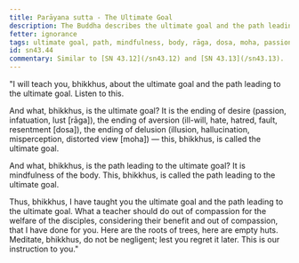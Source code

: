 ```yaml
---
title: Parāyana sutta - The Ultimate Goal
description: The Buddha describes the ultimate goal and the path leading to the ultimate goal. The ultimate goal is a synonym for Nibbāna.
fetter: ignorance
tags: ultimate goal, path, mindfulness, body, rāga, dosa, moha, passion, infatuation, lust, aversion, ill-will, hate, hatred, fault, resentment, delusion, illusion, hallucination, misperception, distorted view, sn, sn35-44, sn43
id: sn43.44
commentary: Similar to [SN 43.12](/sn43.12) and [SN 43.13](/sn43.13).
---
```


"I will teach you, bhikkhus, about the ultimate goal and the path leading to the ultimate goal. Listen to this.

And what, bhikkhus, is the ultimate goal? It is the ending of desire (passion, infatuation, lust [rāga]), the ending of aversion (ill-will, hate, hatred, fault, resentment [dosa]), the ending of delusion (illusion, hallucination, misperception, distorted view [moha]) — this, bhikkhus, is called the ultimate goal.

And what, bhikkhus, is the path leading to the ultimate goal? It is mindfulness of the body. This, bhikkhus, is called the path leading to the ultimate goal.

Thus, bhikkhus, I have taught you the ultimate goal and the path leading to the ultimate goal. What a teacher should do out of compassion for the welfare of the disciples, considering their benefit and out of compassion, that I have done for you. Here are the roots of trees, here are empty huts. Meditate, bhikkhus, do not be negligent; lest you regret it later. This is our instruction to you."